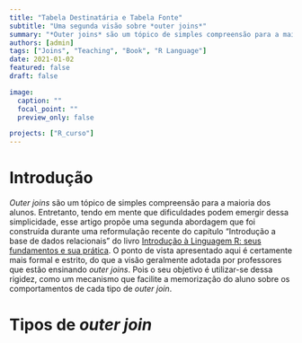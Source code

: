 ```yaml
---
title: "Tabela Destinatária e Tabela Fonte"
subtitle: "Uma segunda visão sobre *outer joins*"
summary: "*Outer joins* são um tópico de simples compreensão para a maioria dos alunos. Porém, dificuldades sempre podem surgir em meio a simplicidade do tema. Por isso, este artigo oferece uma segunda abordagem que pode, principalmente, facilitar a memorização de seus alunos sobre o que cada tipo de *outer joins* faz."
authors: [admin]
tags: ["Joins", "Teaching", "Book", "R Language"]
date: 2021-01-02
featured: false
draft: false

image:
  caption: ""
  focal_point: ""
  preview_only: false

projects: ["R_curso"]
---
```



# Introdução

*Outer joins* são um tópico de simples compreensão para a maioria dos alunos. Entretanto, tendo em mente que dificuldades podem emergir dessa simplicidade, esse artigo propõe uma segunda abordagem que foi construída durante uma reformulação recente do capítulo "Introdução a base de dados relacionais" do livro [Introdução à Linguagem R: seus fundamentos e sua prática](https://pedro-faria.netlify.app/pt/publication/book/introducao_linguagem_r/). O ponto de vista apresentado aqui é certamente mais formal e estrito, do que a visão geralmente adotada por professores que estão ensinando *outer joins*. Pois o seu objetivo é utilizar-se dessa rigidez, como um mecanismo que facilite a memorização do aluno sobre os comportamentos de cada tipo de *outer join*.


# Tipos de *outer join* 






